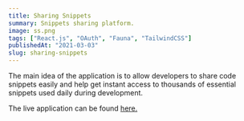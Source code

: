 ```yaml
---
title: Sharing Snippets
summary: Snippets sharing platform.
image: ss.png
tags: ["React.js", "OAuth", "Fauna", "TailwindCSS"]
publishedAt: "2021-03-03"
slug: sharing-snippets
---
```


The main idea of the application is to allow developers to share code snippets easily and help get instant access to thousands of essential snippets used daily during development.

The live application can be found [here.](https://shareable-snippets.vercel.app/)
